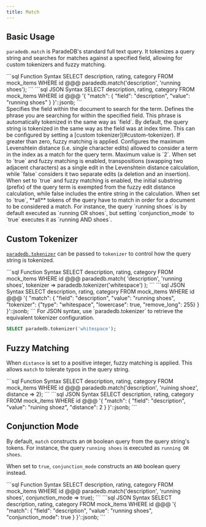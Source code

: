 ```yaml
---
title: Match
---
```


## Basic Usage

`paradedb.match` is ParadeDB's standard full text query. It tokenizes a query string and searches for matches against a specified field,
allowing for custom tokenizers and fuzzy matching.

<CodeGroup>
```sql Function Syntax
SELECT description, rating, category
FROM mock_items
WHERE id @@@ paradedb.match('description', 'running shoes');
```
```sql JSON Syntax
SELECT description, rating, category
FROM mock_items
WHERE id @@@
'{
    "match": {
        "field": "description",
        "value": "running shoes"
    }
}'::jsonb;
```
</CodeGroup>

<div className="mt-8" />

<ParamField body="field" required>
  Specifies the field within the document to search for the term.
</ParamField>
<ParamField body="value" required>
  Defines the phrase you are searching for within the specified field. This
  phrase is automatically tokenized in the same way as `field`.
</ParamField>
<ParamField body="tokenizer">
  By default, the query string is tokenized in the same way as the field was at
  index time. This can be configured by setting a [custom
  tokenizer](#custom-tokenizer).
</ParamField>
<ParamField body="distance" default={0}>
  If greater than zero, fuzzy matching is applied. Configures the maximum
  Levenshtein distance (i.e. single character edits) allowed to consider a term
  in the index as a match for the query term. Maximum value is `2`.
</ParamField>
<ParamField body="transpose_cost_one" default={true}>
  When set to `true` and fuzzy matching is enabled, transpositions (swapping two
  adjacent characters) as a single edit in the Levenshtein distance calculation,
  while `false` considers it two separate edits (a deletion and an insertion).
</ParamField>
<ParamField body="prefix" default={false}>
  When set to `true` and fuzzy matching is enabled, the initial substring
  (prefix) of the query term is exempted from the fuzzy edit distance
  calculation, while false includes the entire string in the calculation.
</ParamField>
<ParamField body="conjunction_mode" default={false}>
  When set to `true`, **all** tokens of the query have to match in order for a
  document to be considered a match. For instance, the query `running shoes` is
  by default executed as `running OR shoes`, but setting `conjunction_mode` to
  `true` executes it as `running AND shoes`.
</ParamField>

## Custom Tokenizer

[`paradedb.tokenizer`](/documentation/indexing/tokenizers#tokenizing-a-query) can be passed to `tokenizer` to control how the query string is tokenized.

<CodeGroup>
```sql Function Syntax
SELECT description, rating, category
FROM mock_items
WHERE id @@@ paradedb.match(
    'description',
    'running shoes',
    tokenizer => paradedb.tokenizer('whitespace')
);
```
```sql JSON Syntax
SELECT description, rating, category
FROM mock_items
WHERE id @@@
'{
    "match": {
        "field": "description",
        "value": "running shoes",
        "tokenizer": {"type": "whitespace", "lowercase": true, "remove_long": 255}
    }
}'::jsonb;
```
</CodeGroup>

<Note>
For JSON syntax, use `paradedb.tokenizer` to retrieve the equivalent tokenizer configuration.

```sql
SELECT paradedb.tokenizer('whitespace');
```

</Note>

## Fuzzy Matching

When `distance` is set to a positive integer, fuzzy matching is applied. This allows `match` to tolerate typos in the query string.

<CodeGroup>
```sql Function Syntax
SELECT description, rating, category
FROM mock_items
WHERE id @@@ paradedb.match('description', 'ruining shoez', distance => 2);
```
```sql JSON Syntax
SELECT description, rating, category
FROM mock_items
WHERE id @@@
'{
    "match": {
        "field": "description",
        "value": "ruining shoez",
        "distance": 2
    }
}'::jsonb;
```
</CodeGroup>

## Conjunction Mode

By default, `match` constructs an `OR` boolean query from the query string's tokens. For instance, the query `running shoes` is executed as `running OR shoes`.

When set to `true`, `conjunction_mode` constructs an `AND` boolean query instead.

<CodeGroup>
```sql Function Syntax
SELECT description, rating, category
FROM mock_items
WHERE id @@@ paradedb.match('description', 'running shoes', conjunction_mode => true);
```
```sql JSON Syntax
SELECT description, rating, category
FROM mock_items
WHERE id @@@
'{
    "match": {
        "field": "description",
        "value": "running shoes",
        "conjunction_mode": true
    }
}'::jsonb;
```
</CodeGroup>
